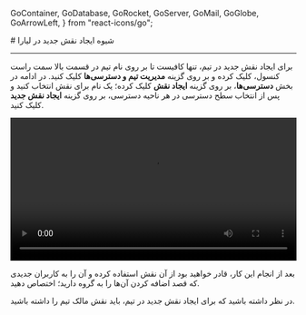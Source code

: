 
  GoContainer,
  GoDatabase,
  GoRocket,
  GoServer,
  GoMail,
  GoGlobe,
  GoArrowLeft,
} from "react-icons/go";


<Layout>
<Head>
<title>مستندات شیوه ایجاد نقش جدید در لیارا</title>
<meta property="og:title" content="مستندات خدمات رایانش ابری لیارا" />
<meta property="og:description" content="مستندات مربوط به شیوه ایجاد نقش جدید در لیارا"  />
<meta property="og:image" content="https://files.liara.ir/liara/logos/liara-poster.jpg" />
</Head>
# شیوه ایجاد نقش جدید در لیارا
<hr className="mb-2" />

برای ایجاد نقش جدید در تیم، تنها کافیست تا بر روی نام تیم در قسمت بالا سمت راست کنسول، کلیک کرده و  بر روی گزینه **مدیریت تیم و دسترسی‌ها** کلیک کنید. در ادامه
در بخش **دسترسی‌ها**، بر روی گزینه **ایجاد نقش** کلیک کرده؛ 
یک نام برای نقش انتخاب کنید و پس از انتخاب سطح دسترسی در هر ناحیه دسترسی، بر روی گزینه **ایجاد نقش جدید** کلیک کنید. 

<div className="h-2" />
<video
    src="https://files.liara.ir/liara/teams/create-new-role-in-team.mp4"
    controls="controls"
    className="block w-full"
    width="100%"
></video>
<div className="h-2" />

بعد از انجام این کار، قادر خواهید بود از آن نقش استفاده کرده و آن را به کاربران جدیدی که 
قصد اضافه کردن آن‌ها را به گروه دارید؛ اختصاص دهید.


<div className="h-2" />
<Alert variant="info">
<p>
    در نظر داشته باشید که برای ایجاد نقش جدید در تیم، باید نقش مالک تیم را داشته باشید.
</p>
</Alert>

</Layout>